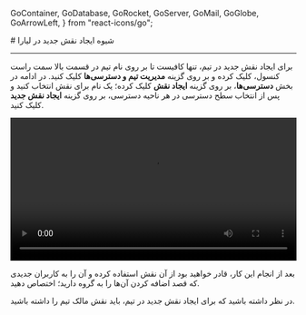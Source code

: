 
  GoContainer,
  GoDatabase,
  GoRocket,
  GoServer,
  GoMail,
  GoGlobe,
  GoArrowLeft,
} from "react-icons/go";


<Layout>
<Head>
<title>مستندات شیوه ایجاد نقش جدید در لیارا</title>
<meta property="og:title" content="مستندات خدمات رایانش ابری لیارا" />
<meta property="og:description" content="مستندات مربوط به شیوه ایجاد نقش جدید در لیارا"  />
<meta property="og:image" content="https://files.liara.ir/liara/logos/liara-poster.jpg" />
</Head>
# شیوه ایجاد نقش جدید در لیارا
<hr className="mb-2" />

برای ایجاد نقش جدید در تیم، تنها کافیست تا بر روی نام تیم در قسمت بالا سمت راست کنسول، کلیک کرده و  بر روی گزینه **مدیریت تیم و دسترسی‌ها** کلیک کنید. در ادامه
در بخش **دسترسی‌ها**، بر روی گزینه **ایجاد نقش** کلیک کرده؛ 
یک نام برای نقش انتخاب کنید و پس از انتخاب سطح دسترسی در هر ناحیه دسترسی، بر روی گزینه **ایجاد نقش جدید** کلیک کنید. 

<div className="h-2" />
<video
    src="https://files.liara.ir/liara/teams/create-new-role-in-team.mp4"
    controls="controls"
    className="block w-full"
    width="100%"
></video>
<div className="h-2" />

بعد از انجام این کار، قادر خواهید بود از آن نقش استفاده کرده و آن را به کاربران جدیدی که 
قصد اضافه کردن آن‌ها را به گروه دارید؛ اختصاص دهید.


<div className="h-2" />
<Alert variant="info">
<p>
    در نظر داشته باشید که برای ایجاد نقش جدید در تیم، باید نقش مالک تیم را داشته باشید.
</p>
</Alert>

</Layout>